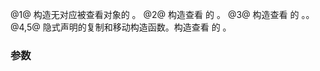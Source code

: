 {{cpp/experimental/observer_ptr/title|observer_ptr}}
{{cpp/experimental/lib extensions 2/observer_ptr/navbar}}

{{dcl begin}}
{{dcl|num=1|since=libfund_ts_2|
constexpr observer_ptr() noexcept;
constexpr observer_ptr( nullptr_t ) noexcept;
}}
{{dcl|num=2|since=libfund_ts_2|
constexpr explicit observer_ptr( element_type* p ) noexcept;
}}
{{dcl|num=3|since=libfund_ts_2|
template&lt; class W2 &gt;
constexpr observer_ptr( observer_ptr&lt;W2&gt; other ) noexcept;
}}
{{dcl|num=4|since=libfund_ts_2|notes={{mark implicit}}|1= 
observer_ptr( const observer_ptr&amp; other ) = default;
}}
{{dcl|num=5|since=libfund_ts_2|notes={{mark implicit}}|1= 
observer_ptr( observer_ptr&amp;&amp; other ) = default;
}}
{{dcl end}}

@1@ 构造无对应被查看对象的 {{tt|observer_ptr}}。
@2@ 构造查看 {{c|p}} 的 {{tt|observer_ptr}}。
@3@ 构造查看 {{c|other.get()}} 的 {{tt|observer_ptr}}。{{cpp/enable_if| {{c|W2*}} 可转换为 {{c|element_type*}} }}。
@4,5@ 隐式声明的复制和移动构造函数。构造查看 {{c|other.get()}} 的 {{tt|observer_ptr}}。

===参数===
{{par begin}}
{{par | p |指向要查看的对象的指针}}
{{par | other |要复制的另一 {{tt|observer_ptr}}}}
{{par end}}

{{langlinks|de|en|es|ja|ru}}